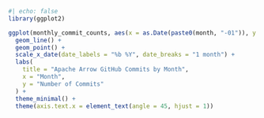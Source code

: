 ```r
#| echo: false
library(ggplot2)

ggplot(monthly_commit_counts, aes(x = as.Date(paste0(month, "-01")), y = commit_count)) +
  geom_line() +
  geom_point() +
  scale_x_date(date_labels = "%b %Y", date_breaks = "1 month") +
  labs(
    title = "Apache Arrow GitHub Commits by Month",
    x = "Month",
    y = "Number of Commits"
  ) +
  theme_minimal() +
  theme(axis.text.x = element_text(angle = 45, hjust = 1))


```
